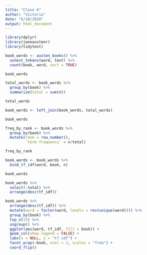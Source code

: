```yaml
---
title: "Clase 6"
author: "Victoria"
date: "6/18/2020"
output: html_document
---
```



```r
library(dplyr)
library(janeaustenr)
library(tidytext)

book_words <- austen_books() %>%
  unnest_tokens(word, text) %>%
  count(book, word, sort = TRUE)

book_words
```

```r
total_words <- book_words %>% 
  group_by(book) %>% 
  summarize(total = sum(n))

total_words
```


```r
book_words <- left_join(book_words, total_words)

book_words
```


```r
freq_by_rank <- book_words %>% 
  group_by(book) %>% 
  mutate(rank = row_number(), 
         `term frequency` = n/total)

freq_by_rank

```

```r
book_words <- book_words %>%
  bind_tf_idf(word, book, n)

book_words
```

```r
book_words %>%
  select(-total) %>%
  arrange(desc(tf_idf))
```

```r
book_words %>%
  arrange(desc(tf_idf)) %>%
  mutate(word = factor(word, levels = rev(unique(word)))) %>% 
  group_by(book) %>% 
  top_n(15) %>% 
  ungroup() %>%
  ggplot(aes(word, tf_idf, fill = book)) +
  geom_col(show.legend = FALSE) +
  labs(x = NULL, y = "tf-idf") +
  facet_wrap(~book, ncol = 2, scales = "free") +
  coord_flip()
```

